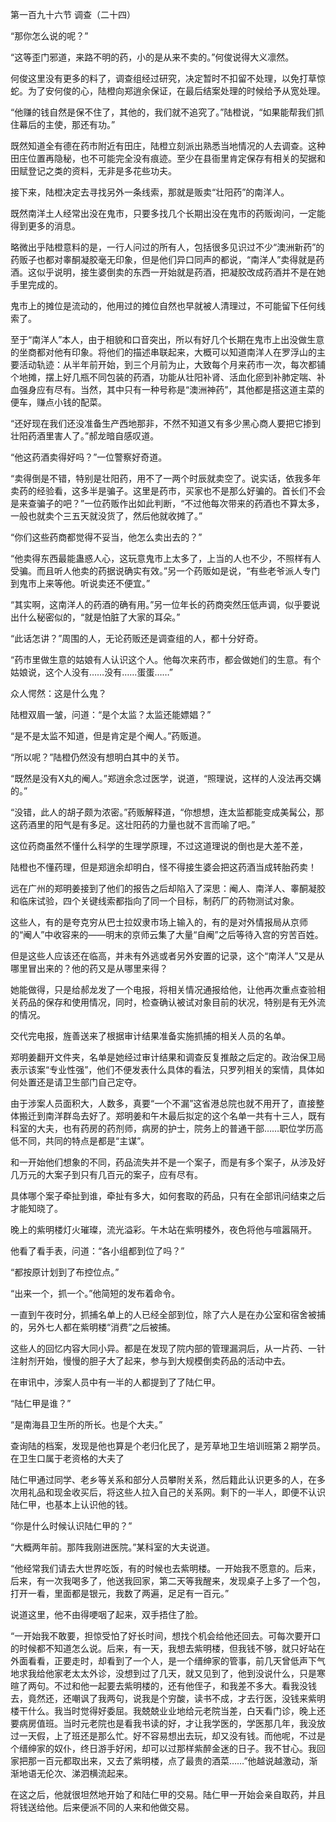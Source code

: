 

第一百九十六节 调查（二十四）

“那你怎么说的呢？”

“这等歪门邪道，来路不明的药，小的是从来不卖的。”何俊说得大义凛然。

何俊这里没有更多的料了，调查组经过研究，决定暂时不扣留不处理，以免打草惊蛇。为了安何俊的心，陆橙向郑逍余保证，在最后结案处理的时候给予从宽处理。

“他赚的钱自然是保不住了，其他的，我们就不追究了。”陆橙说，“如果能帮我们抓住幕后的主使，那还有功。”

既然知道全有德在药市附近有田庄，陆橙立刻派出熟悉当地情况的人去调查。这种田庄位置再隐秘，也不可能完全没有痕迹。至少在县衙里肯定保存有相关的契据和田赋登记之类的资料，无非是多花些功夫。

接下来，陆橙决定去寻找另外一条线索，那就是贩卖“壮阳药”的南洋人。

既然南洋土人经常出没在鬼市，只要多找几个长期出没在鬼市的药贩询问，一定能得到更多的消息。

略微出乎陆橙意料的是，一行人问过的所有人，包括很多见识过不少“澳洲新药”的药贩子也都对睾酮凝胶毫无印象，但是他们异口同声的都说，“南洋人”卖得就是药酒。这似乎说明，接生婆倒卖的东西一开始就是药酒，把凝胶改成药酒并不是在她手里完成的。

鬼市上的摊位是流动的，他用过的摊位自然也早就被人清理过，不可能留下任何线索了。

至于“南洋人”本人，由于相貌和口音突出，所以有好几个长期在鬼市上出没做生意的坐商都对他有印象。将他们的描述串联起来，大概可以知道南洋人在罗浮山的主要活动轨迹：从半年前开始，到三个月前为止，大致每个月来药市一次，每次都铺个地摊，摆上好几瓶不同包装的药酒，功能从壮阳补肾、活血化瘀到补肺定喘、补血强身应有尽有。当然，其中只有一种号称是“澳洲神药”，其他都是搭这道主菜的便车，赚点小钱的配菜。

“还好现在我们还没准备生产西地那非，不然不知道又有多少黑心商人要把它掺到壮阳药酒里害人了。”郝龙暗自感叹道。

“他这药酒卖得好吗？”一位警察好奇道。

“卖得倒是不错，特别是壮阳药，用不了一两个时辰就卖空了。说实话，依我多年卖药的经验看，这多半是骗子。这里是药市，买家也不是那么好骗的。首长们不会是来查骗子的吧？”一位药贩作出如此判断，“不过他每次带来的药酒也不算太多，一般也就卖个三五天就没货了，然后他就收摊了。”

“你们这些药商都觉得不妥当，他怎么卖出去的？”

“他卖得东西最能蛊惑人心，这玩意鬼市上太多了，上当的人也不少，不照样有人受骗。而且听人他卖的药据说确实有效。”另一个药贩如是说，“有些老爷派人专门到鬼市上来等他。听说卖还不便宜。”

“其实啊，这南洋人的药酒的确有用。”另一位年长的药商突然压低声调，似乎要说出什么秘密似的，“就是怕脏了大家的耳朵。”

“此话怎讲？”周围的人，无论药贩还是调查组的人，都十分好奇。

“药市里做生意的姑娘有人认识这个人。他每次来药市，都会做她们的生意。有个姑娘说，这个人没有……没有……蛋蛋……”

众人愕然：这是什么鬼？

陆橙双眉一皱，问道：“是个太监？太监还能嫖娼？”

“是不是太监不知道，但是肯定是个阉人。”药贩道。

“所以呢？”陆橙仍然没有想明白其中的关节。

“既然是没有X丸的阉人。”郑逍余念过医学，说道，“照理说，这样的人没法再交媾的。”

“没错，此人的胡子颇为浓密。”药贩解释道，“你想想，连太监都能变成美髯公，那这药酒里的阳气是有多足。这壮阳药的力量也就不言而喻了吧。”

这位药商虽然不懂什么科学的生理学原理，不过这道理说的倒也是大差不差，

陆橙也不懂药理，但是郑逍余却明白，怪不得接生婆会把这药酒当成转胎药卖！

远在广州的郑明姜接到了他们的报告之后却陷入了深思：阉人、南洋人、睾酮凝胶和临床试验，四个关键线索都指向了同一个目标，制药厂的药物测试对象。

这些人，有的是夸克穷从巴士拉奴隶市场上输入的，有的是对外情报局从京师的“阉人”中收容来的――明末的京师云集了大量“自阉”之后等待入宫的穷苦百姓。

但是这些人应该还在临高，并未有外逃或者另外安置的记录，这个“南洋人”又是从哪里冒出来的？他的药又是从哪里来得？

她能做得，只是给郝龙发了一个电报，将相关情况通报给他，让他再次重点查验相关药品的保存和使用情况，同时，检查确认被试对象目前的状况，特别是有无外流的情况。

交代完电报，旌善送来了根据审计结果准备实施抓捕的相关人员的名单。

郑明姜翻开文件夹，名单是她经过审计结果和调查反复推敲之后定的。政治保卫局表示该案“专业性强”，他们不便发表什么具体的看法，只罗列相关的案情，具体如何处置还是请卫生部门自己定夺。

由于涉案人员面积大，人数多，真要“一个不漏”这省港总院也就不用开了，直接整体搬迁到南洋群岛去好了。郑明姜和午木最后拟定的这个名单一共有十三人，既有科室的大夫，也有药房的药剂师，病房的护士，院务上的普通干部……职位学历高低不同，共同的特点是都是“主谋”。

和一开始他们想象的不同，药品流失并不是一个案子，而是有多个案子，从涉及好几万元的大案子到只有几百元的案子，应有尽有。

具体哪个案子牵扯到谁，牵扯有多大，如何套取的药品，只有在全部讯问结束之后才能知晓了。

晚上的紫明楼灯火璀璨，流光溢彩。午木站在紫明楼外，夜色将他与喧嚣隔开。

他看了看手表，问道：“各小组都到位了吗？”

“都按原计划到了布控位点。”

“出来一个，抓一个。”他简短的发布着命令。

一直到午夜时分，抓捕名单上的人已经全部到位，除了六人是在办公室和宿舍被捕的，另外七人都在紫明楼“消费”之后被捕。

这些人的回忆内容大同小异。都是在发现了院内部的管理漏洞后，从一片药、一针注射剂开始，慢慢的胆子大了起来，参与到大规模倒卖药品的活动中去。

在审讯中，涉案人员中有一半的人都提到了了陆仁甲。

“陆仁甲是谁？”

“是南海县卫生所的所长。也是个大夫。”

查询陆的档案，发现是他也算是个老归化民了，是芳草地卫生培训班第２期学员。在卫生口属于老资格的大夫了

陆仁甲通过同学、老乡等关系和部分人员攀附关系，然后籍此认识更多的人，在多次用礼品和现金收买后，将这些人拉入自己的关系网。剩下的一半人，即便不认识陆仁甲，也基本上认识他的钱。

“你是什么时候认识陆仁甲的？”

“大概两年前。那阵我刚进医院。”某科室的大夫说道。

“他经常我们请去大世界吃饭，有的时候也去紫明楼。一开始我不愿意的。后来，后来，有一次我喝多了，他送我回家，第二天等我醒来，发现桌子上多了一个包，打开一看，里面都是银元，我数了两遍，足足有一百元。”

说道这里，他不由得哽咽了起来，双手捂住了脸。

“一开始我不敢要，担惊受怕了好长时间，想找个机会给他还回去。可每次要开口的时候都不知道怎么说。后来，有一天，我想去紫明楼，但我钱不够，就只好站在外面看看，正要走时，却看到了一个人，是一个缙绅家的管事，前几天曾低声下气地求我给他家老太太外诊，没想到过了几天，就又见到了，他到没说什么，只是寒暄了两句。不过和他一起要去紫明楼的，还有他侄子，和我差不多大。看我没钱去，竟然还，还嘲讽了我两句，说我是个穷酸，读书不成，才去行医，没钱来紫明楼干什么。我当时觉得好委屈。我兢兢业业地给元老院当差，白天看门诊，晚上还要病房值班。当时元老院也是看我书读的好，才让我学医的，学医那几年，我没放过一天假，上了班还是那么忙。好不容易想出去玩，却又没有钱。而他呢，不过是个缙绅家的奴仆，终日游手好闲，却可以过那样紫醉金迷的日子。我不甘心。我回家把那一百元都取出来，又去了紫明楼，点了最贵的酒菜……”他越说越激动，渐渐地语无伦次、涕泗横流起来。

在这之后，他就很坦然地开始了和陆仁甲的交易。陆仁甲一开始会亲自取药，并且将钱送给他。后来便派不同的人来和他做交易。


